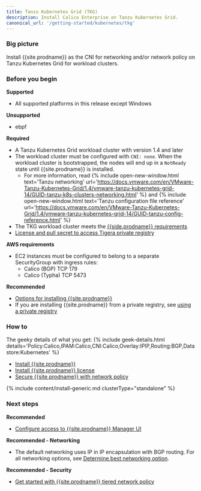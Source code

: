 ```yaml
---
title: Tanzu Kubernetes Grid (TKG) 
description: Install Calico Enterprise on Tanzu Kubernetes Grid.
canonical_url: '/getting-started/kubernetes/tkg'
---
```


### Big picture

Install {{site.prodname}} as the CNI for networking and/or network policy on Tanzu Kubernetes Grid for workload clusters.

### Before you begin

**Supported**
- All supported platforms in this release except Windows

**Unsupported**
- ebpf

**Required**
- A Tanzu Kubernetes Grid workload cluster with version 1.4 and later
- The workload cluster must be configured with `CNI: none`. When the workload cluster is bootstrapped, the nodes will end up in a `NotReady` state until {{site.prodname}} is installed.
  - For more information, read {% include open-new-window.html text='Tanzu networking' url='https://docs.vmware.com/en/VMware-Tanzu-Kubernetes-Grid/1.4/vmware-tanzu-kubernetes-grid-14/GUID-tanzu-k8s-clusters-networking.html' %}
and {% include open-new-window.html text='Tanzu configuration file reference' url='https://docs.vmware.com/en/VMware-Tanzu-Kubernetes-Grid/1.4/vmware-tanzu-kubernetes-grid-14/GUID-tanzu-config-reference.html' %}
- The TKG workload cluster meets the [{{side.prodname}} requirements]({{site.baseurl}}/getting-started/kubernetes/requirements)
- [License and pull secret to access Tigera private registry]({{site.baseurl}}/getting-started/calico-enterprise)

**AWS requirements**
- EC2 instances must be configured to belong to a separate SecurityGroup with ingress rules:
  - Calico (BGP) TCP 179
  - Calico (Typha) TCP 5473

**Recommended**
- [Options for installing {{site.prodname}}]({{site.baseurl}}/getting-started/options-install)
- If you are installing {{site.prodname}} from a private registry, see [using a private registry]({{site.baseurl}}/getting-started/private-registry)

### How to

The geeky details of what you get:
{% include geek-details.html details='Policy:Calico,IPAM:Calico,CNI:Calico,Overlay:IPIP,Routing:BGP,Datastore:Kubernetes' %}

- [Install {{site.prodname}}](#install-calico-enterprise)
- [Install {{site.prodname}} license](#install-calico-enterprise-license)
- [Secure {{site.prodname}} with network policy](#secure-calico-enterprise-with-network-policy)

{% include content/install-generic.md clusterType="standalone" %}

### Next steps

**Recommended**

- [Configure access to {{site.prodname}} Manager UI]({{site.baseurl}}/getting-started/cnx/access-the-manager)

**Recommended - Networking**

- The default networking uses IP in IP encapsulation with BGP routing. For all networking options, see [Determine best networking option]({{site.baseurl}}/networking/determine-best-networking).

**Recommended - Security**

- [Get started with {{site.prodname}} tiered network policy]({{site.baseurl}}/security/tiered-policy)
